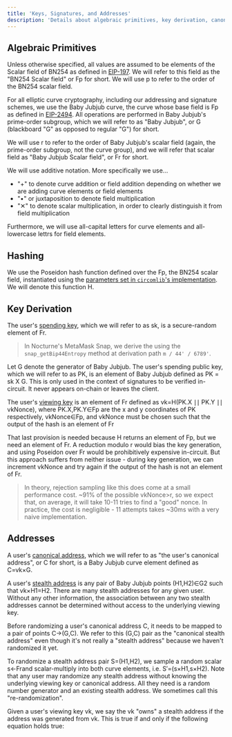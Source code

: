```yaml
---
title: 'Keys, Signatures, and Addresses'
description: 'Details about algebraic primitives, key derivation, canonical address, address re-randomization, and signatures'
---
```


## Algebraic Primitives

Unless otherwise specified, all values are assumed to be elements of the Scalar field of BN254 as defined in [EIP-197](https://eips.ethereum.org/EIPS/eip-197). We will refer to this field as the "BN254 Scalar field" or <Latex>Fp​</Latex> for short. We will use <Latex>p</Latex> to refer to the order of the BN254 scalar field.

For all elliptic curve cryptography, including our addressing and signature schemes, we use the Baby Jubjub curve, the curve whose base field is <Latex>Fp​</Latex> as defined in [EIP-2494](https://eips.ethereum.org/EIPS/eip-2494). All operations are performed in Baby Jubjub's prime-order subgroup, which we will refer to as "Baby Jubjub", or <Latex>G</Latex> (blackboard "G" as opposed to regular "G") for short.

We will use <Latex>r</Latex> to refer to the order of Baby Jubjub's scalar field (again, the prime-order subgroup, not the curve group), and we will refer that scalar field as "Baby Jubjub Scalar field", or <Latex>Fr​</Latex> for short.

We will use additive notation. More specifically we use...

- "+" to denote curve addition or field addition depending on whether we are adding curve elements or field elements
- "•" or juxtaposition to denote field multiplication
- "✕" to denote scalar multiplication, in order to clearly distinguish it from field multiplication

Furthermore, we will use all-capital letters for curve elements and all-lowercase lettrs for field elements.

## Hashing

We use the Poseidon hash function defined over the <Latex>Fp​</Latex>, the BN254 scalar field, instantiated using the [parameters set in `circomlib`'s implementation](https://github.com/iden3/circomlib/blob/master/circuits/poseidon_constants.circom). We will denote this function <Latex>H</Latex>.

## Key Derivation

The user's [spending key](/nocturne-the-nocturne-protocol/keys-and-stealth-addresses), which we will refer to as <Latex>sk</Latex>, is a secure-random element of <Latex>Fr​</Latex>.

> In Nocturne's MetaMask Snap, we derive the using the `snap_getBip44Entropy` method at derivation path `m / 44' / 6789'`.

Let <Latex>G</Latex> denote the generator of Baby Jubjub. The user's spending public key, which we will refer to as <Latex>PK</Latex>, is an element of Baby Jubjub defined as <Latex>PK = sk X G</Latex>. This is only used in the context of signatures to be verified in-circuit. It never appears on-chain or leaves the client.

The user's [viewing key](/nocturne-the-nocturne-protocol/keys-and-stealth-addresses) is an element of <Latex>Fr​</Latex> defined as <Latex>vk=H(PK.X ∣∣ PK.Y ∣∣ vkNonce)</Latex>, where <Latex>PK.X,PK.Y∈Fp​</Latex> are the x and y coordinates of <Latex>PK</Latex> respectively, <Latex>vkNonce∈Fp​</Latex>, and vkNonce must be chosen such that the output of the hash is an element of <Latex>Fr​</Latex>

That last provision is needed because <Latex>H</Latex> returns an element of <Latex>Fp​</Latex>, but we need an element of <Latex>Fr​</Latex>. A reduction modulo <Latex>r</Latex> would bias the key generation, and using Poseidon over <Latex>Fr​</Latex> would be prohibitively expensive in-circuit. But this approach suffers from neither issue - during key generation, we can increment vkNonce and try again if the output of the hash is not an element of <Latex>Fr​</Latex>.

> In theory, rejection sampling like this does come at a small performance cost. ~91% of the possible <Latex>vkNonce>r</Latex>, so we expect that, on average, it will take 10-11 tries to find a "good" nonce. In practice, the cost is negligible - 11 attempts takes ~30ms with a very naive implementation.

## Addresses

A user's [canonical address](/nocturne/the-nocturne-protocol/keys-and-stealth-addresses), which we will refer to as "the user's canonical address", or <Latex>C</Latex> for short, is a Baby Jubjub curve element defined as <Latex>C=vk×G</Latex>.

A user's [stealth address](<(/nocturne/the-nocturne-protocol/keys-and-stealth-addresses)>) is any pair of Baby Jubjub points <Latex>(H1​,H2​)∈G2</Latex> such that <Latex>vk×H1​=H2​</Latex>. There are many stealth addresses for any given user. Without any other information, the association between any two stealth addresses cannot be determined without access to the underlying viewing key.

Before randomizing a user's canonical address <Latex>C</Latex>, it needs to be mapped to a pair of points <Latex>C→(G,C)</Latex>. We refer to this <Latex>(G,C)</Latex> pair as the "canonical stealth address" even though it's not really a "stealth address" because we haven't randomized it yet.

To randomize a stealth address pair <Latex>S=(H1​,H2​)</Latex>, we sample a random scalar <Latex> s←Fr​</Latex>and scalar-multiply into both curve elements, i.e. <Latex>S′=(s×H1​,s×H2​)</Latex>. Note that any user may randomize any stealth address without knowing the underlying viewing key or canonical address. All they need is a random number generator and an existing stealth address. We sometimes call this "re-randomization".

Given a user's viewing key <Latex>vk</Latex>, we say the <Latex>vk</Latex> "owns" a stealth address if the address was generated from <Latex>vk</Latex>. This is true if and only if the following equation holds true:
